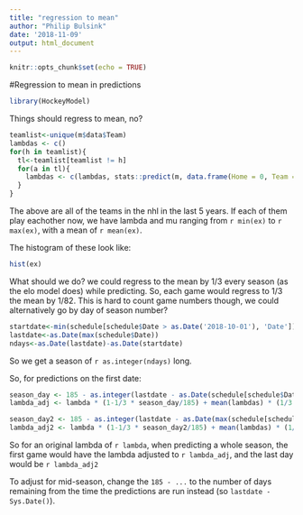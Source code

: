 ```yaml
---
title: "regression to mean"
author: "Philip Bulsink"
date: '2018-11-09'
output: html_document
---
```


```r
knitr::opts_chunk$set(echo = TRUE)
```

#Regression to mean in predictions

```r
library(HockeyModel)
```

Things should regress to mean, no?

```r
teamlist<-unique(m$data$Team)
lambdas <- c()
for(h in teamlist){
  tl<-teamlist[teamlist != h]
  for(a in tl){
    lambdas <- c(lambdas, stats::predict(m, data.frame(Home = 0, Team = h, Opponent = a), type = "response"))
  }
}
```

The above are all of the teams in the nhl in the last 5 years. If each of them play eachother now, we have lambda and mu ranging from `r min(ex)` to `r max(ex)`, with a mean of `r mean(ex)`. 

The histogram of these look like:
```r
hist(ex)
```

What should we do? we could regress to the mean by 1/3 every season (as the elo model does) while predicting. So, each game would regress to 1/3 the mean by 1/82. This is hard to count game numbers though, we could alternatively go by day of season number?

```r
startdate<-min(schedule[schedule$Date > as.Date('2018-10-01'), 'Date'])
lastdate<-as.Date(max(schedule$Date))
ndays<-as.Date(lastdate)-as.Date(startdate)
```

So we get a season of `r as.integer(ndays)` long.

So, for predictions on the first date:
```r
season_day <- 185 - as.integer(lastdate - as.Date(schedule[schedule$Date > as.Date('2018-10-01'), ]$Date[[1]]))
lambda_adj <- lambda * (1-1/3 * season_day/185) + mean(lambdas) * (1/3 * (season_day/185))

season_day2 <- 185 - as.integer(lastdate - as.Date(max(schedule[schedule$Date > as.Date('2018-10-01'), ]$Date)))
lambda_adj2 <- lambda * (1-1/3 * season_day2/185) + mean(lambdas) * (1/3 * (season_day2/185))
```
So for an original lambda of `r lambda`, when predicting a whole season, the first game would have the lambda adjusted to `r lambda_adj`, and the last day would be `r lambda_adj2`

To adjust for mid-season, change the `185 - ...` to the number of days remaining from the time the predictions are run instead (so `lastdate - Sys.Date()`).
